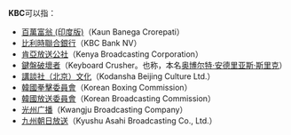 '''KBC'''可以指：
* [[百萬富翁_(印度版)|百萬富翁 (印度版)]]（Kaun Banega Crorepati）
* [[比利時聯合銀行|比利時聯合銀行]]（KBC Bank NV）
* [[肯亞放送公社|肯亞放送公社]]（Kenya Broadcasting Corporation）
* [[鍵盤破壞者|鍵盤破壞者]]（Keyboard Crusher。也称{{tsl|eo|Leopold_Slikk|德国Boy}}，本名[[利奧波德·斯里克|奥博尔特·安德里亚斯·斯里克]]）
* [[講談社（北京）文化|講談社（北京）文化]]（Kodansha Beijing Culture Ltd.）
* [[韓國拳擊委員會|韓國拳擊委員會]]（Korean Boxing Commission）
* [[韓國放送委員會|韓國放送委員會]]（Korean Broadcasting Commission）
* [[光州广播|光州广播]]（Kwangju Broadcasting Company）
* [[九州朝日放送|九州朝日放送]]（Kyushu Asahi Broadcasting Co., Ltd.）

{{disambig|Cat=三字拉丁字母缩写消歧义}}